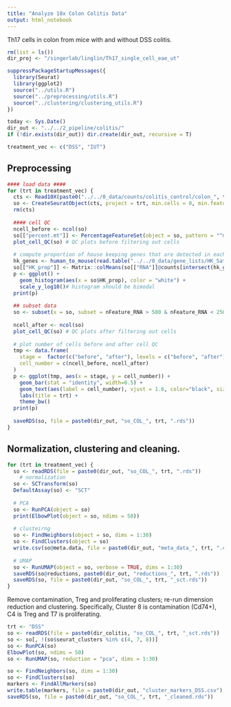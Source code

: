 ```yaml
---
title: "Analyze 10x Colon Colitis Data"
output: html_notebook
---
```


Th17 cells in colon from mice with and without DSS colitis.

```r
rm(list = ls())
dir_proj <- "/singerlab/linglin/Th17_single_cell_eae_ut"

suppressPackageStartupMessages({
  library(Seurat)
  library(ggplot2)
  source("../utils.R")
  source("../preprocessing/utils.R")
  source("../clustering/clustering_utils.R")
})

today <- Sys.Date()
dir_out <- "../../2_pipeline/colitis/"
if (!dir.exists(dir_out)) dir.create(dir_out, recursive = T)

treatment_vec <- c("DSS", "IUT")
```


## Preprocessing
```r
#### load data ####
for (trt in treatment_vec) {
  cts <- Read10X(paste0("../../0_data/counts/colitis_control/colon_", trt, "/filtered_gene_bc_matrices/mm10/"))
  so <- CreateSeuratObject(cts, project = trt, min.cells = 0, min.features = 1)
  rm(cts)
  
  #### cell QC
  ncell_before <- ncol(so)
  so[["percent.mt"]] <- PercentageFeatureSet(object = so, pattern = "^mt-") # compute mitochondrial gene percentage
  plot_cell_QC(so) # QC plots before filtering out cells
  
  # compute proportion of house keeping genes that are detected in each cell
  hk_genes <- human_to_mouse(read.table("../../0_data/gene_lists/HK_Satija.txt", stringsAsFactors = F)[,1])
  so[["HK_prop"]] <- Matrix::colMeans(so[["RNA"]]@counts[intersect(hk_genes, rownames(so)),] > 0)
  p <- ggplot() +
    geom_histogram(aes(x = so$HK_prop), color = "white") +
    scale_y_log10()# histogram should be bimodal
  print(p)
  
  ## subset data
  so <- subset(x = so, subset = nFeature_RNA > 500 & nFeature_RNA < 2500 & percent.mt < 5 & HK_prop > 0.5)
  
  ncell_after <- ncol(so)
  plot_cell_QC(so) # QC plots after filtering out cells
  
  # plot number of cells before and after cell QC
  tmp <- data.frame(
    stage =  factor(c("before", "after"), levels = c("before", "after")),
    cell_number = c(ncell_before, ncell_after)
  )
  p <- ggplot(tmp, aes(x = stage, y = cell_number)) + 
    geom_bar(stat = "identity", width=0.5) +
    geom_text(aes(label = cell_number), vjust = 1.6, color="black", size = 5) +
    labs(title = trt) +
    theme_bw() 
  print(p)
  
  saveRDS(so, file = paste0(dir_out, "so_COL_", trt, ".rds"))
}
```


## Normalization, clustering and cleaning.

```r
for (trt in treatment_vec) {
  so <- readRDS(file = paste0(dir_out, "so_COL_", trt, ".rds"))
    # normalization
  so <- SCTransform(so)
  DefaultAssay(so) <- "SCT"
  
  # PCA
  so <- RunPCA(object = so)
  print(ElbowPlot(object = so, ndims = 50))
  
  # clusteirng
  so <- FindNeighbors(object = so, dims = 1:30) 
  so <- FindClusters(object = so) 
  write.csv(so@meta.data, file = paste0(dir_out, "meta_data_", trt, ".csv"), quote = F)
  
  # UMAP
  so <- RunUMAP(object = so, verbose = TRUE, dims = 1:30)
  saveRDS(so@reductions, paste0(dir_out, "reductions_", trt, ".rds"))
  saveRDS(so, file = paste0(dir_out, "so_COL_", trt, "_sct.rds"))
}

```


Remove contamination, Treg and proliferating clusters; re-run dimension reduction and clustering.
Specifically, Cluster 8 is contamination (Cd74+), C4 is Treg and T7 is proliferating.
```r
trt <- "DSS"
so <- readRDS(file = paste0(dir_colitis, "so_COL_", trt, "_sct.rds"))
so <- so[, !(so$seurat_clusters %in% c(4, 7, 8))]
so <- RunPCA(so)
ElbowPlot(so, ndims = 50)
so <- RunUMAP(so, reduction = "pca", dims = 1:30)

so <- FindNeighbors(so, dims = 1:30)
so <- FindClusters(so)
markers <- FindAllMarkers(so)
write.table(markers, file = paste0(dir_out, "cluster_markers_DSS.csv"), sep = ",", row.names = F)
saveRDS(so, file = paste0(dir_out, "so_COL_", trt, "_cleaned.rds"))
```